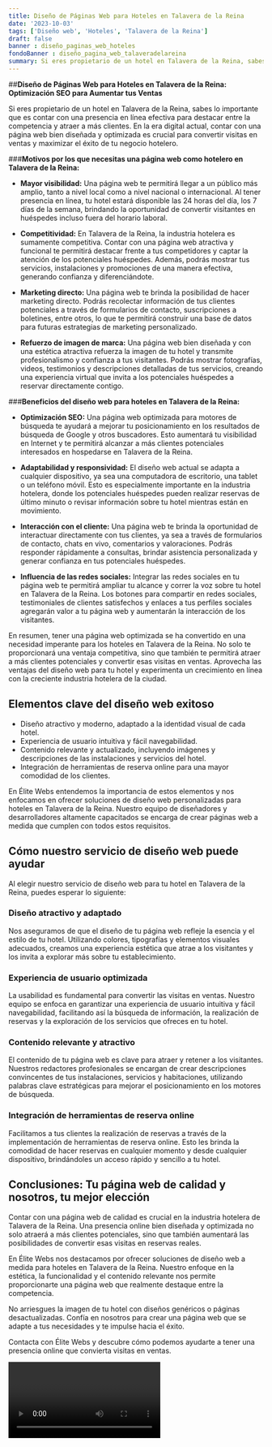 ```yaml
---
title: Diseño de Páginas Web para Hoteles en Talavera de la Reina
date: '2023-10-03'
tags: ['Diseño web', 'Hoteles', 'Talavera de la Reina']
draft: false
banner : diseño_paginas_web_hoteles
fondoBanner : diseño_pagina_web_talaveradelareina
summary: Si eres propietario de un hotel en Talavera de la Reina, sabes lo importante que es contar con una presencia en línea efectiva para destacar entre la competencia y atraer a más clientes. En la era digital actual, contar con una página web bien diseñada y optimizada es crucial para convertir visitas en ventas y maximizar el éxito de tu negocio hotelero.
---
```


##**Diseño de Páginas Web para Hoteles en Talavera de la Reina: Optimización SEO para Aumentar tus Ventas**

Si eres propietario de un hotel en Talavera de la Reina, sabes lo importante que es contar con una presencia en línea efectiva para destacar entre la competencia y atraer a más clientes. En la era digital actual, contar con una página web bien diseñada y optimizada es crucial para convertir visitas en ventas y maximizar el éxito de tu negocio hotelero.

###**Motivos por los que necesitas una página web como hotelero en Talavera de la Reina:**

- **Mayor visibilidad:** Una página web te permitirá llegar a un público más amplio, tanto a nivel local como a nivel nacional o internacional. Al tener presencia en línea, tu hotel estará disponible las 24 horas del día, los 7 días de la semana, brindando la oportunidad de convertir visitantes en huéspedes incluso fuera del horario laboral.

- **Competitividad:** En Talavera de la Reina, la industria hotelera es sumamente competitiva. Contar con una página web atractiva y funcional te permitirá destacar frente a tus competidores y captar la atención de los potenciales huéspedes. Además, podrás mostrar tus servicios, instalaciones y promociones de una manera efectiva, generando confianza y diferenciándote.

- **Marketing directo:** Una página web te brinda la posibilidad de hacer marketing directo. Podrás recolectar información de tus clientes potenciales a través de formularios de contacto, suscripciones a boletines, entre otros, lo que te permitirá construir una base de datos para futuras estrategias de marketing personalizado.

- **Refuerzo de imagen de marca:** Una página web bien diseñada y con una estética atractiva refuerza la imagen de tu hotel y transmite profesionalismo y confianza a tus visitantes. Podrás mostrar fotografías, videos, testimonios y descripciones detalladas de tus servicios, creando una experiencia virtual que invita a los potenciales huéspedes a reservar directamente contigo.

###**Beneficios del diseño web para hoteles en Talavera de la Reina:**

- **Optimización SEO:** Una página web optimizada para motores de búsqueda te ayudará a mejorar tu posicionamiento en los resultados de búsqueda de Google y otros buscadores. Esto aumentará tu visibilidad en Internet y te permitirá alcanzar a más clientes potenciales interesados en hospedarse en Talavera de la Reina.

- **Adaptabilidad y responsividad:** El diseño web actual se adapta a cualquier dispositivo, ya sea una computadora de escritorio, una tablet o un teléfono móvil. Esto es especialmente importante en la industria hotelera, donde los potenciales huéspedes pueden realizar reservas de último minuto o revisar información sobre tu hotel mientras están en movimiento.

- **Interacción con el cliente:** Una página web te brinda la oportunidad de interactuar directamente con tus clientes, ya sea a través de formularios de contacto, chats en vivo, comentarios y valoraciones. Podrás responder rápidamente a consultas, brindar asistencia personalizada y generar confianza en tus potenciales huéspedes.

- **Influencia de las redes sociales:** Integrar las redes sociales en tu página web te permitirá ampliar tu alcance y correr la voz sobre tu hotel en Talavera de la Reina. Los botones para compartir en redes sociales, testimoniales de clientes satisfechos y enlaces a tus perfiles sociales agregarán valor a tu página web y aumentarán la interacción de los visitantes.

En resumen, tener una página web optimizada se ha convertido en una necesidad imperante para los hoteles en Talavera de la Reina. No solo te proporcionará una ventaja competitiva, sino que también te permitirá atraer a más clientes potenciales y convertir esas visitas en ventas. Aprovecha las ventajas del diseño web para tu hotel y experimenta un crecimiento en línea con la creciente industria hotelera de la ciudad.

<GifSeo />

<Cta />

## Elementos clave del diseño web exitoso

- Diseño atractivo y moderno, adaptado a la identidad visual de cada hotel.
- Experiencia de usuario intuitiva y fácil navegabilidad.
- Contenido relevante y actualizado, incluyendo imágenes y descripciones de las instalaciones y servicios del hotel.
- Integración de herramientas de reserva online para una mayor comodidad de los clientes.

En Élite Webs entendemos la importancia de estos elementos y nos enfocamos en ofrecer soluciones de diseño web personalizadas para hoteles en Talavera de la Reina. Nuestro equipo de diseñadores y desarrolladores altamente capacitados se encarga de crear páginas web a medida que cumplen con todos estos requisitos.

## Cómo nuestro servicio de diseño web puede ayudar

Al elegir nuestro servicio de diseño web para tu hotel en Talavera de la Reina, puedes esperar lo siguiente:

### Diseño atractivo y adaptado

Nos aseguramos de que el diseño de tu página web refleje la esencia y el estilo de tu hotel. Utilizando colores, tipografías y elementos visuales adecuados, creamos una experiencia estética que atrae a los visitantes y los invita a explorar más sobre tu establecimiento.

### Experiencia de usuario optimizada

La usabilidad es fundamental para convertir las visitas en ventas. Nuestro equipo se enfoca en garantizar una experiencia de usuario intuitiva y fácil navegabilidad, facilitando así la búsqueda de información, la realización de reservas y la exploración de los servicios que ofreces en tu hotel.

### Contenido relevante y atractivo

El contenido de tu página web es clave para atraer y retener a los visitantes. Nuestros redactores profesionales se encargan de crear descripciones convincentes de tus instalaciones, servicios y habitaciones, utilizando palabras clave estratégicas para mejorar el posicionamiento en los motores de búsqueda.

### Integración de herramientas de reserva online

Facilitamos a tus clientes la realización de reservas a través de la implementación de herramientas de reserva online. Esto les brinda la comodidad de hacer reservas en cualquier momento y desde cualquier dispositivo, brindándoles un acceso rápido y sencillo a tu hotel.

## Conclusiones: Tu página web de calidad y nosotros, tu mejor elección

Contar con una página web de calidad es crucial en la industria hotelera de Talavera de la Reina. Una presencia online bien diseñada y optimizada no solo atraerá a más clientes potenciales, sino que también aumentará las posibilidades de convertir esas visitas en reservas reales.

En Élite Webs nos destacamos por ofrecer soluciones de diseño web a medida para hoteles en Talavera de la Reina. Nuestro enfoque en la estética, la funcionalidad y el contenido relevante nos permite proporcionarte una página web que realmente destaque entre la competencia.

No arriesgues la imagen de tu hotel con diseños genéricos o páginas desactualizadas. Confía en nosotros para crear una página web que se adapte a tus necesidades y te impulse hacia el éxito.

Contacta con Élite Webs y descubre cómo podemos ayudarte a tener una presencia online que convierta visitas en ventas.

<Video />

<CtaBot job='Hoteles' city='Talavera de la Reina'/>

<Gmaps query='Talavera de la Reina+españa+maps' />